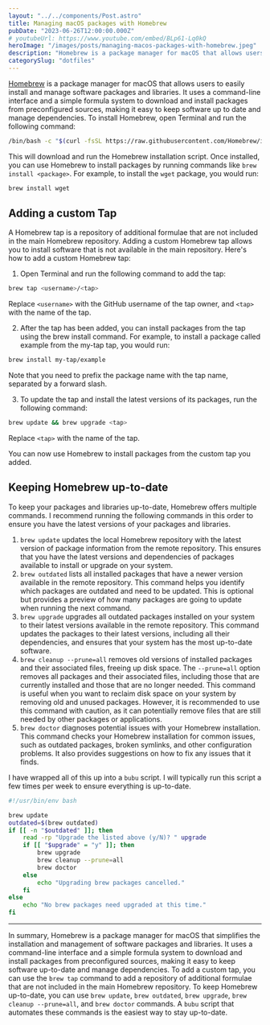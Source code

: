 ```yaml
---
layout: "../../components/Post.astro"
title: Managing macOS packages with Homebrew
pubDate: "2023-06-26T12:00:00.000Z"
# youtubeUrl: https://www.youtube.com/embed/BLp61-Lq0kQ
heroImage: "/images/posts/managing-macos-packages-with-homebrew.jpeg"
description: "Homebrew is a package manager for macOS that allows users to easily install and manage software packages and libraries."
categorySlug: "dotfiles"
---
```


[Homebrew](https://brew.sh/) is a package manager for macOS that allows users to easily install and manage software packages and libraries. It uses a command-line interface and a simple formula system to download and install packages from preconfigured sources, making it easy to keep software up to date and manage dependencies. To install Homebrew, open Terminal and run the following command:

```sh
/bin/bash -c "$(curl -fsSL https://raw.githubusercontent.com/Homebrew/install/HEAD/install.sh)"
```

This will download and run the Homebrew installation script. Once installed, you can use Homebrew to install packages by running commands like `brew install <package>`. For example, to install the `wget` package, you would run:

```sh
brew install wget
```

## Adding a custom Tap

A Homebrew tap is a repository of additional formulae that are not included in the main Homebrew repository. Adding a custom Homebrew tap allows you to install software that is not available in the main repository. Here's how to add a custom Homebrew tap:

1. Open Terminal and run the following command to add the tap:

```sh
brew tap <username>/<tap>
```

Replace `<username>` with the GitHub username of the tap owner, and `<tap>` with the name of the tap.

2. After the tap has been added, you can install packages from the tap using the ﻿brew install command. For example, to install a package called ﻿example from the ﻿my-tap tap, you would run:

```sh
brew install my-tap/example
```

Note that you need to prefix the package name with the tap name, separated by a forward slash.

3. To update the tap and install the latest versions of its packages, run the following command:

```sh
brew update && brew upgrade <tap>
```

Replace `<tap>` with the name of the tap.

You can now use Homebrew to install packages from the custom tap you added.

## Keeping Homebrew up-to-date

To keep your packages and libraries up-to-date, Homebrew offers multiple commands. I recommend running the following commands in this order to ensure you have the latest versions of your packages and libraries.

1. `brew update` updates the local Homebrew repository with the latest version of package information from the remote repository. This ensures that you have the latest versions and dependencies of packages available to install or upgrade on your system.
2. `brew outdated` lists all installed packages that have a newer version available in the remote repository. This command helps you identify which packages are outdated and need to be updated. This is optional but provides a preview of how many packages are going to update when running the next command.
3. `brew upgrade` upgrades all outdated packages installed on your system to their latest versions available in the remote repository. This command updates the packages to their latest versions, including all their dependencies, and ensures that your system has the most up-to-date software.
4. `brew cleanup --prune=all` removes old versions of installed packages and their associated files, freeing up disk space. The `--prune=all` option removes all packages and their associated files, including those that are currently installed and those that are no longer needed. This command is useful when you want to reclaim disk space on your system by removing old and unused packages. However, it is recommended to use this command with caution, as it can potentially remove files that are still needed by other packages or applications.
5. `brew doctor` diagnoses potential issues with your Homebrew installation. This command checks your Homebrew installation for common issues, such as outdated packages, broken symlinks, and other configuration problems. It also provides suggestions on how to fix any issues that it finds.

I have wrapped all of this up into a `bubu` script. I will typically run this script a few times per week to ensure everything is up-to-date.

```sh
#!/usr/bin/env bash

brew update
outdated=$(brew outdated)
if [[ -n "$outdated" ]]; then
	read -rp "Upgrade the listed above (y/N)? " upgrade
	if [[ "$upgrade" = "y" ]]; then
		brew upgrade
		brew cleanup --prune=all
		brew doctor
	else
		echo "Upgrading brew packages cancelled."
	fi
else
	echo "No brew packages need upgraded at this time."
fi
```

---

In summary, Homebrew is a package manager for macOS that simplifies the installation and management of software packages and libraries. It uses a command-line interface and a simple formula system to download and install packages from preconfigured sources, making it easy to keep software up-to-date and manage dependencies. To add a custom tap, you can use the `brew tap` command to add a repository of additional formulae that are not included in the main Homebrew repository. To keep Homebrew up-to-date, you can use `brew update`, `brew outdated`, `brew upgrade`, `brew cleanup --prune=all`, and `brew doctor` commands. A `bubu` script that automates these commands is the easiest way to stay up-to-date.
